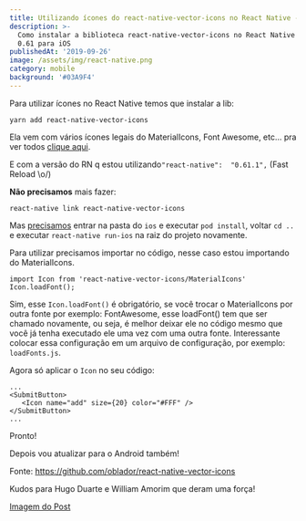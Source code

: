 ```yaml
---
title: Utilizando ícones do react-native-vector-icons no React Native - iOS
description: >-
  Como instalar a biblioteca react-native-vector-icons no React Native na versão
  0.61 para iOS
publishedAt: '2019-09-26'
image: /assets/img/react-native.png
category: mobile
background: '#03A9F4'
---
```

Para utilizar ícones no React Native temos que instalar a lib:

```
yarn add react-native-vector-icons
```

Ela vem com vários ícones legais do MaterialIcons, Font Awesome, etc... pra ver todos [clique aqui](https://oblador.github.io/react-native-vector-icons/).

E com a versão do RN q estou utilizando`"react-native":  "0.61.1",` (Fast Reload \o/)

**Não precisamos** mais fazer:

```
react-native link react-native-vector-icons
```

Mas [precisamos](https://github.com/react-native-community/cli/blob/master/docs/autolinking.md) entrar na pasta do `ios` e executar `pod install`, voltar `cd .. ` e executar `react-native run-ios` na raiz do projeto novamente.

Para utilizar precisamos importar no código, nesse caso estou importando do MaterialIcons.

```
import Icon from 'react-native-vector-icons/MaterialIcons'
Icon.loadFont();
```

Sim, esse `Icon.loadFont()` é obrigatório, se você trocar o MaterialIcons por outra fonte por exemplo:  FontAwesome, esse loadFont() tem que ser chamado novamente, ou seja, é melhor deixar ele no código mesmo que você já tenha executado ele uma vez com uma outra fonte. Interessante colocar essa configuração em um arquivo de configuração, por exemplo: `loadFonts.js`.

Agora só aplicar o `Icon` no seu código: 

```
...
<SubmitButton>
   <Icon name="add" size={20} color="#FFF" />
</SubmitButton>
...
```

Pronto!

Depois vou atualizar para o Android também!

Fonte: https://github.com/oblador/react-native-vector-icons

Kudos para Hugo Duarte e William Amorim que deram uma força!


[Imagem do Post](https://medium.com/react-native-training/best-practices-for-creating-react-native-apps-part-1-66311c746df3) 
